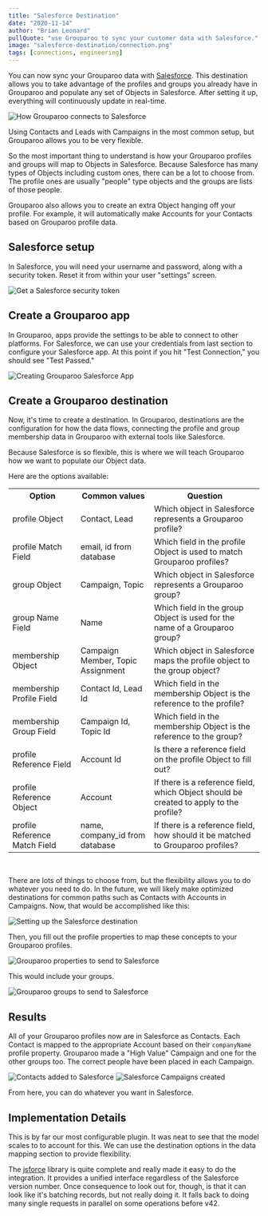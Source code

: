 ```yaml
---
title: "Salesforce Destination"
date: "2020-11-14"
author: "Brian Leonard"
pullQuote: "use Grouparoo to sync your customer data with Salesforce."
image: "salesforce-destination/connection.png"
tags: [connections, engineering]
---
```


You can now sync your Grouparoo data with [Salesforce](https://www.salesforce.com). This destination allows you to take advantage of the profiles and groups you already have in Grouparoo and populate any set of Objects in Salesforce. After setting it up, everything will continuously update in real-time.

<Image
  centered
  alt="How Grouparoo connects to Salesforce"
  src="salesforce-destination/connection.png"
  height={300}
  width={700}
/>

Using Contacts and Leads with Campaigns in the most common setup, but Grouparoo allows you to be very flexible.

So the most important thing to understand is how your Grouparoo profiles and groups will map to Objects in Salesforce. Because Salesforce has many types of Objects including custom ones, there can be a lot to choose from. The profile ones are usually "people" type objects and the groups are lists of those people.

Grouparoo also allows you to create an extra Object hanging off your profile. For example, it will automatically make Accounts for your Contacts based on Grouparoo profile data.

## Salesforce setup

In Salesforce, you will need your username and password, along with a security token. Reset it from within your user "settings" screen.

<Image
  centered
  alt="Get a Salesforce security token"
  src="salesforce-destination/salesforce-token.png"
  height={300}
  width={549}
/>

## Create a Grouparoo app

In Grouparoo, apps provide the settings to be able to connect to other platforms. For Salesforce, we can use your credentials from last section to configure your Salesforce app. At this point if you hit "Test Connection," you should see "Test Passed."

<Image
  centered
  alt="Creating Grouparoo Salesforce App"
  src="salesforce-destination/create-app.png"
  width={500}
  height={639}
/>

## Create a Grouparoo destination

Now, it's time to create a destination. In Grouparoo, destinations are the configuration for how the data flows, connecting the profile and group membership data in Grouparoo with external tools like Salesforce.

Because Salesforce is so flexible, this is where we will teach Grouparoo how we want to populate our Object data.

Here are the options available:

<table class="blogTable">
  <style>{`
     .blogTable td, .blogTable th {
      border: 1px solid black;
      border-collapse: collapse;
      text-align: center;
      padding: 10px;
    }
  `}</style>
  <tbody>
    <tr>
      <th> Option </th>
      <th> Common values </th>
      <th> Question </th>
    </tr>
    <tr>
      <td> profile Object </td>
      <td> Contact, Lead </td>
      <td> Which object in Salesforce represents a Grouparoo profile? </td>
    </tr>
    <tr>
      <td> profile Match Field </td>
      <td> email, id from database </td>
      <td>
        Which field in the profile Object is used to match Grouparoo profiles?
      </td>
    </tr>
    <tr>
      <td> group Object </td>
      <td> Campaign, Topic </td>
      <td> Which object in Salesforce represents a Grouparoo group? </td>
    </tr>
    <tr>
      <td> group Name Field </td>
      <td> Name </td>
      <td>
        Which field in the group Object is used for the name of a Grouparoo
        group?
      </td>
    </tr>
    <tr>
      <td> membership Object </td>
      <td> Campaign Member, Topic Assignment </td>
      <td>
        Which object in Salesforce maps the profile object to the group object?
      </td>
    </tr>
    <tr>
      <td> membership Profile Field </td>
      <td> Contact Id, Lead Id </td>
      <td>
        Which field in the membership Object is the reference to the profile?
      </td>
    </tr>
    <tr>
      <td> membership Group Field </td>
      <td> Campaign Id, Topic Id </td>
      <td>
        Which field in the membership Object is the reference to the group?
      </td>
    </tr>
    <tr>
      <td> profile Reference Field </td>
      <td> Account Id </td>
      <td> Is there a reference field on the profile Object to fill out? </td>
    </tr>
    <tr>
      <td> profile Reference Object </td>
      <td> Account </td>
      <td>
        If there is a reference field, which Object should be created to apply
        to the profile?
      </td>
    </tr>
    <tr>
      <td> profile Reference Match Field </td>
      <td> name, company_id from database </td>
      <td>
        If there is a reference field, how should it be matched to Grouparoo
        profiles?
      </td>
    </tr>
  </tbody>
</table>
<br />

There are lots of things to choose from, but the flexibility allows you to do whatever you need to do. In the future, we will likely make optimized destinations for common paths such as Contacts with Accounts in Campaigns. Now, that would be accomplished like this:

<Image
  centered
  alt="Setting up the Salesforce destination"
  src="salesforce-destination/destination-options.png"
  width={700}
  height={1259}
/>

Then, you fill out the profile properties to map these concepts to your Grouparoo profiles.

<Image
  centered
  alt="Grouparoo properties to send to Salesforce"
  src="salesforce-destination/destination-mapping.png"
  width={700}
  height={432}
/>

This would include your groups.

<Image
  centered
  alt="Grouparoo groups to send to Salesforce"
  src="salesforce-destination/destination-groups.png"
  width={600}
  height={239}
/>

## Results

All of your Grouparoo profiles now are in Salesforce as Contacts. Each Contact is mapped to the appropriate Account based on their `companyName` profile property. Grouparoo made a "High Value" Campaign and one for the other groups too. The correct people have been placed in each Campaign.

<Image
  centered
  alt="Contacts added to Salesforce"
  src="salesforce-destination/salesforce-contacts.png"
  width={700}
  height={172}
/>
<Image
  centered
  alt="Salesforce Campaigns created"
  src="salesforce-destination/salesforce-campaign.png"
  width={700}
  height={694}
/>

From here, you can do whatever you want in Salesforce.

## Implementation Details

This is by far our most configurable plugin. It was neat to see that the model scales to to account for this. We can use the destination options in the data mapping section to provide flexibility.

The [jsforce](https://jsforce.github.io/) library is quite complete and really made it easy to do the integration. It provides a unified interface regardless of the Salesforce version number. Once consequence to look out for, though, is that it can look like it's batching records, but not really doing it. It falls back to doing many single requests in parallel on some operations before v42.
